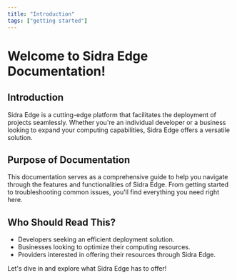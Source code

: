 ```yaml
---
title: "Introduction"
tags: ["getting started"]
---
```


# Welcome to Sidra Edge Documentation!

## Introduction

Sidra Edge is a cutting-edge platform that facilitates the deployment of projects seamlessly. Whether you're an individual developer or a business looking to expand your computing capabilities, Sidra Edge offers a versatile solution.

## Purpose of Documentation

This documentation serves as a comprehensive guide to help you navigate through the features and functionalities of Sidra Edge. From getting started to troubleshooting common issues, you'll find everything you need right here.

## Who Should Read This?

- Developers seeking an efficient deployment solution.
- Businesses looking to optimize their computing resources.
- Providers interested in offering their resources through Sidra Edge.

Let's dive in and explore what Sidra Edge has to offer!
